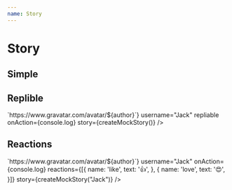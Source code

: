 ```yaml
---
name: Story
---
```



# Story

<link href="https://cdn.jsdelivr.net/npm/antd@3.26.6/dist/antd.min.css" rel="stylesheet" />

## Simple

<Playground>
  <RonpaStory 
    username="Jack"
    onAction={console.log}
    story={createMockStory()}
  />
</Playground>

## Replible

<Playground>
  <RonpaStory 
    getAvatar={(author) => `https://www.gravatar.com/avatar/${author}`}
    username="Jack"
    repliable
    onAction={console.log}
    story={createMockStory()}
  />
</Playground>

## Reactions

<Playground>
  <RonpaStory 
    getAvatar={(author) => `https://www.gravatar.com/avatar/${author}`}
    username="Jack"
    onAction={console.log}
    reactions={[{
      name: 'like',
      text: '👍',
    }, {
      name: 'love',
      text: '😍',
    }]}
    story={createMockStory("Jack")}
  />
</Playground>
